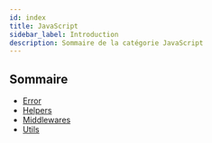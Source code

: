```yaml
---
id: index
title: JavaScript
sidebar_label: Introduction
description: Sommaire de la catégorie JavaScript
---
```


## Sommaire

- [Error](./error)
- [Helpers](./helpers)
- [Middlewares](./tableau)
- [Utils](./utils)
